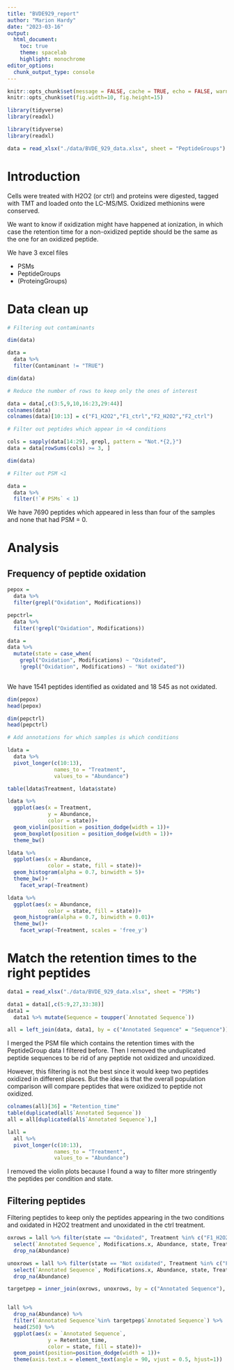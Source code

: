 ```yaml
---
title: "BVDE929_report"
author: "Marion Hardy"
date: "2023-03-16"
output: 
  html_document:
    toc: true 
    theme: spacelab 
    highlight: monochrome
editor_options: 
  chunk_output_type: console
---
```


```r
knitr::opts_chunk$set(message = FALSE, cache = TRUE, echo = FALSE, warning = F, cache.lazy = F)
knitr::opts_chunk$set(fig.width=10, fig.height=15) 

library(tidyverse)
library(readxl)

```


```r

library(tidyverse)
library(readxl)

data = read_xlsx("./data/BVDE_929_data.xlsx", sheet = "PeptideGroups")

```


# Introduction

Cells were treated with H2O2 (or ctrl) and proteins were digested, tagged with TMT and loaded onto the LC-MS/MS.
Oxidized methionins were conserved.

We want to know if oxidization might have happened at ionization, in which case the retention time for a non-oxidized
peptide should be the same as the one for an oxidized peptide.

We have 3 excel files

- PSMs
- PeptideGroups
- (ProteingGroups)

# Data clean up

```r

# Filtering out contaminants

dim(data)

data = 
  data %>% 
  filter(Contaminant != "TRUE")

dim(data)

```


```r

# Reduce the number of rows to keep only the ones of interest

data = data[,c(3:5,9,10,16:23,29:44)]
colnames(data)
colnames(data)[10:13] = c("F1_H2O2","F1_ctrl","F2_H2O2","F2_ctrl")

# Filter out peptides which appear in <4 conditions

cols = sapply(data[14:29], grepl, pattern = "Not.*{2,}")
data = data[rowSums(cols) >= 3, ]

dim(data)

# Filter out PSM <1

data =
  data %>% 
  filter(!`# PSMs` < 1)

```

We have 7690 peptides which appeared in less than four of the samples and none that had PSM = 0.

# Analysis

## Frequency of peptide oxidation

```r

pepox = 
  data %>% 
  filter(grepl("Oxidation", Modifications))

pepctrl=
  data %>% 
  filter(!grepl("Oxidation", Modifications))

data =
data %>%
  mutate(state = case_when(
    grepl("Oxidation", Modifications) ~ "Oxidated",
    !grepl("Oxidation", Modifications) ~ "Not oxidated"))
  

```

We have 1541 peptides identified as oxidated and 18 545 as not oxidated.

```r

dim(pepox)
head(pepox)

dim(pepctrl)
head(pepctrl)

```


```r

# Add annotations for which samples is which conditions

ldata =
  data %>% 
  pivot_longer(c(10:13),
               names_to = "Treatment",
               values_to = "Abundance")

table(ldata$Treatment, ldata$state)

ldata %>% 
  ggplot(aes(x = Treatment, 
             y = Abundance,
             color = state))+
  geom_violin(position = position_dodge(width = 1))+
  geom_boxplot(position = position_dodge(width = 1))+
  theme_bw()

ldata %>% 
  ggplot(aes(x = Abundance,
             color = state, fill = state))+
  geom_histogram(alpha = 0.7, binwidth = 5)+
  theme_bw()+
    facet_wrap(~Treatment)

ldata %>% 
  ggplot(aes(x = Abundance,
             color = state, fill = state))+
  geom_histogram(alpha = 0.7, binwidth = 0.01)+
  theme_bw()+
    facet_wrap(~Treatment, scales = 'free_y')


```


# Match the retention times to the right peptides

```r

data1 = read_xlsx("./data/BVDE_929_data.xlsx", sheet = "PSMs")

data1 = data1[,c(5:9,27,33:38)]
data1 = 
  data1 %>% mutate(Sequence = toupper(`Annotated Sequence`))

all = left_join(data, data1, by = c("Annotated Sequence" = "Sequence"))

```

I merged the PSM file which contains the retention times with the PeptideGroup data I filtered before.
Then I removed the unduplicated peptide sequences to be rid of any peptide not oxidized and unoxidized.

However, this filtering is not the best since it would keep two peptides oxidized in different places. But the idea is that the overall population comparison will compare peptides that were oxidized to peptide not oxidized.

```r

colnames(all)[36] = "Retention_time"
table(duplicated(all$`Annotated Sequence`))
all = all[duplicated(all$`Annotated Sequence`),]

lall =
  all %>% 
  pivot_longer(c(10:13),
               names_to = "Treatment",
               values_to = "Abundance")

```

I removed the violin plots because I found a way to filter more stringently the peptides per condition and state.


## Filtering peptides 

Filtering peptides to keep only the peptides appearing in the two conditions and oxidated in H2O2 treatment and unoxidated in the ctrl treatment.

```r

oxrows = lall %>% filter(state == "Oxidated", Treatment %in% c("F1_H2O2", "F2_H2O2")) %>% 
  select(`Annotated Sequence`, Modifications.x, Abundance, state, Treatment, Retention_time) %>% 
  drop_na(Abundance)

unoxrows = lall %>% filter(state == "Not oxidated", Treatment %in% c("F1_ctrl", "F2_ctrl")) %>% 
  select(`Annotated Sequence`, Modifications.x, Abundance, state, Treatment, Retention_time) %>% 
  drop_na(Abundance)

```


```r

targetpep = inner_join(oxrows, unoxrows, by = c("Annotated Sequence"), suffix = c("_H2O2", "_ctrl"))


lall %>% 
  drop_na(Abundance) %>% 
  filter(`Annotated Sequence`%in% targetpep$`Annotated Sequence`) %>% 
  head(250) %>% 
  ggplot(aes(x = `Annotated Sequence`,
             y = Retention_time,
             color = state, fill = state))+
  geom_point(position=position_dodge(width = 1))+
  theme(axis.text.x = element_text(angle = 90, vjust = 0.5, hjust=1))


```



